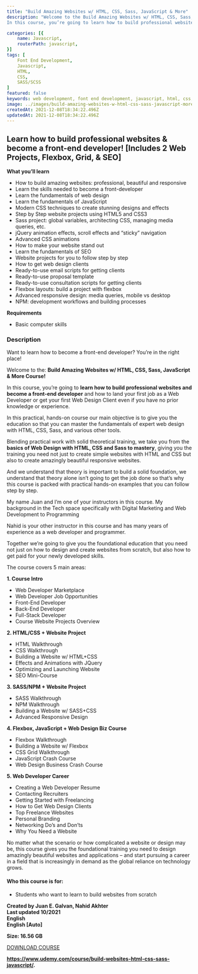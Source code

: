 ```yaml
---
title: "Build Amazing Websites w/ HTML, CSS, Sass, JavaScript & More"
description: "Welcome to the Build Amazing Websites w/ HTML, CSS, Sass, JavaScript & More Course!
In this course, you’re going to learn how to build professional websites and become a front-end developer and how to land your first job as a Web Developer or get your first Web Design Client even if you have no prior knowledge or experience."

categories: [{
    name: Javascript,
    routerPath: javascript,
}]
tags: [
    Font End Development,
    Javascript,
    HTML,
    CSS,
    SASS/SCSS
]
featured: false
keywords: web development, font end development, javascript, html, css, scss, javascript projects
image: ../images/build-amazing-websites-w-html-css-sass-javascript-more.jpg
createdAt: 2021-12-08T18:34:22.496Z
updatedAt: 2021-12-08T18:34:22.496Z
---
```


## **Learn how to build professional websites & become a front-end developer! \[Includes 2 Web Projects, Flexbox, Grid, & SEO\]**

**What you’ll learn**

-   How to build amazing websites: professional, beautiful and responsive
-   Learn the skills needed to become a front-developer
-   Learn the fundamentals of web design
-   Learn the fundamentals of JavaScript
-   Modern CSS techniques to create stunning designs and effects
-   Step by Step website projects using HTML5 and CSS3
-   Sass project: global variables, architecting CSS, managing media queries, etc.
-   jQuery animation effects, scroll effects and “sticky” navigation
-   Advanced CSS animations
-   How to make your website stand out
-   Learn the fundamentals of SEO
-   Website projects for you to follow step by step
-   How to get web design clients
-   Ready-to-use email scripts for getting clients
-   Ready-to-use proposal template
-   Ready-to-use consultation scripts for getting clients
-   Flexbox layouts: build a project with flexbox
-   Advanced responsive design: media queries, mobile vs desktop
-   NPM: development workflows and building processes

**Requirements**

-   Basic computer skills

### **Description**

Want to learn how to become a front-end developer? You’re in the right place!

Welcome to the: **Build Amazing Websites w/ HTML, CSS, Sass, JavaScript & More Course!**

In this course, you’re going to **learn how to build professional websites and become a front-end developer** and how to land your first job as a Web Developer or get your first Web Design Client even if you have no prior knowledge or experience.

In this practical, hands-on course our main objective is to give you the education so that you can master the fundamentals of expert web design with HTML, CSS, Sass, and various other tools.

Blending practical work with solid theoretical training, we take you from the **basics of Web Design with HTML, CSS and Sass to mastery**, giving you the training you need not just to create simple websites with HTML and CSS but also to create amazingly beautiful responsive websites.

And we understand that theory is important to build a solid foundation, we understand that theory alone isn’t going to get the job done so that’s why this course is packed with practical hands-on examples that you can follow step by step.

My name Juan and I’m one of your instructors in this course. My background in the Tech space specifically with Digital Marketing and Web Development to Programming

Nahid is your other instructor in this course and has many years of experience as a web developer and programmer.

Together we’re going to give you the foundational education that you need not just on how to design and create websites from scratch, but also how to get paid for your newly developed skills.

The course covers 5 main areas:

**1\. Course Intro**

-   Web Developer Marketplace
-   Web Developer Job Opportunities
-   Front-End Developer
-   Back-End Developer
-   Full-Stack Developer
-   Course Website Projects Overview

**2\. HTML/CSS + Website Project**

-   HTML Walkthrough
-   CSS Walkthrough
-   Building a Website w/ HTML+CSS
-   Effects and Animations with JQuery
-   Optimizing and Launching Website
-   SEO Mini-Course

**3\. SASS/NPM + Website Project**

-   SASS Walkthrough
-   NPM Walkthrough
-   Building a Website w/ SASS+CSS
-   Advanced Responsive Design

**4\. Flexbox, JavaScript + Web Design Biz Course**

-   Flexbox Walkthrough
-   Building a Website w/ Flexbox
-   CSS Grid Walkthrough
-   JavaScript Crash Course
-   Web Design Business Crash Course

**5\. Web Developer Career**

-   Creating a Web Developer Resume
-   Contacting Recruiters
-   Getting Started with Freelancing
-   How to Get Web Design Clients
-   Top Freelance Websites
-   Personal Branding
-   Networking Do’s and Don’ts
-   Why You Need a Website

No matter what the scenario or how complicated a website or design may be, this course gives you the foundational training you need to design amazingly beautiful websites and applications – and start pursuing a career in a field that is increasingly in demand as the global reliance on technology grows.

#### Who this course is for:

-   Students who want to learn to build websites from scratch

**Created by Juan E. Galvan, Nahid Akhter**  
**Last updated 10/2021**  
**English**  
**English \[Auto\]**

**Size: 16.56 GB**

[DOWNLOAD COURSE](https://gigacourse.com/wp-content/uploads/2021/11/GigaCourse.Com-Udemy%20-%20Build%20Amazing%20Websites%20w%20HTML%2C%20CSS%2C%20Sass%2C%20JavaScript%20%26%20More.torrent)

**https://www.udemy.com/course/build-websites-html-css-sass-javascript/.**
